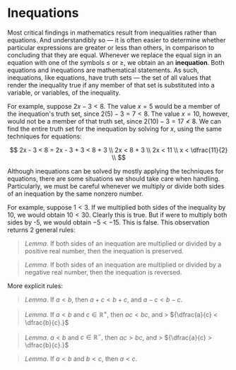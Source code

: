 # Inequations

Most critical findings in mathematics result from inequalities rather than
equations. And understandibly so &mdash; it is often easier to determine
whether particular expressions are greater or less than others, in
comparison to concluding that they are equal. Whenever we replace the equal
sign in an equation with one of the symbols ${\leq}$ or ${\geq,}$ we obtain
an an **inequation**. Both equations and inequations are mathematical
statements. As such, inequations, like equations, have truth sets &mdash;
the set of all values that render the inequality true if any member of that
set is substituted into a variable, or variables, of the inequality.

For example, suppose ${2x - 3 < 8.}$ The value ${x = 5}$ would be a member
of the inequation's truth set, since ${2(5) - 3 = 7 < 8.}$ The value
${x = 10,}$ however, would not be a member of that truth set, since
${2(10) - 3 = 17 \nless 8.}$ We can find the entire truth set for the
inequation by solving for $x$, using the same techniques for equations:

$$
	2x - 3 < 8 = 2x - 3 + 3 < 8 + 3 \\
	2x < 8 + 3 \\
	2x < 11 \\
	x < \dfrac{11}{2} \\
$$

Although inequations can be solved by mostly applying the techniques for
equations, there are some situations we should take care when handling.
Particularly, we must be careful whenever we multiply or divide both sides
of an inequation by the same nonzero number.

For example, suppose ${1 < 3.}$ If we multiplied both sides of the
inequality by 10, we would obtain ${10 < 30.}$ Clearly this is true. But if
were to multiply both sides by -5, we would obtain ${-5 < -15.}$ This is
false. This observation returns 2 general rules:

> _Lemma_. If both sides of an inequation are multiplied or divided by a
> positive real number, then the inequation is preserved.

> _Lemma_. If both sides of an inequation are multiplied or divided by a
> negative real number, then the inequation is reversed.

More explicit rules:

> _Lemma_. If ${a < b,}$ then ${a + c < b + c,}$ and ${a - c < b - c.}$

> _Lemma_. If ${a < b}$ and ${c \in \mathbb{R}^+,}$ then ${ac < bc,}$ and >
> ${\dfrac{a}{c} < \dfrac{b}{c}.}$

> _Lemma_. ${a < b}$ and ${c \in \mathbb{R}^-,}$ then ${ac > bc,}$ and >
> ${\dfrac{a}{c} > \dfrac{b}{c}.}$

> _Lemma_. If ${a < b}$ and ${b < c,}$ then ${a < c.}$
